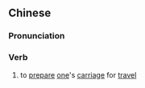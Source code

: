 {{also|排驾}}
==Chinese==
{{zh-forms|s=排驾}}

===Pronunciation===
{{zh-pron
|m=páijià
|cat=v
}}

===Verb===
{{zh-verb}}

# {{lb|zh|archaic}} to [[prepare]] [[one]]'s [[carriage]] for [[travel]]